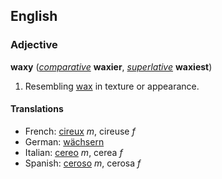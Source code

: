 ==English==
===Adjective===
'''waxy''' (''[[comparative]]'' '''waxier''', ''[[superlative]]'' '''waxiest''')

#Resembling [[wax]] in texture or appearance.

====Translations====
*French: [[cireux]] ''m'', cireuse ''f''
*German: [[wächsern]]
*Italian: [[cereo]] ''m'', cerea ''f''
*Spanish: [[ceroso]] ''m'', cerosa ''f''